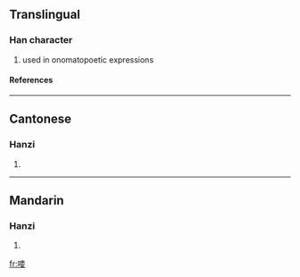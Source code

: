 {{see|嘍}}

==Translingual==
===Han character===
{{Han char|rn=30|rad=口|as=09|sn=12|four=|canj=口火木女 (RFDV)}}
# used in onomatopoetic expressions
====References====
{{Han ref|kx=0201.121|hdz=10661.030|uh=55BD|ud=21949}}
----
==Cantonese==
===Hanzi===
{{yue-hanzi|jyut=|y=lau1, lau4}}
# {{defn|Cantonese}}
----
==Mandarin==
===Hanzi===
{{cmn-hanzi|tra=嘍|pin=[[lou]] (lou5)|wg=lou<sup>5</sup>}}
# {{defn|Mandarin}}

[[fr:喽]]